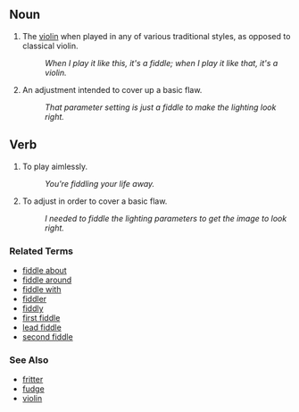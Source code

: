 

==Noun==
# The [[violin]] when played in any of various traditional styles, as opposed to classical violin.
#: ''When I play it like this, it's a fiddle; when I play it like that, it's a violin.''
# An adjustment intended to cover up a basic flaw.
#: ''That parameter setting is just a fiddle to make the lighting look right.''

==Verb==
# To play aimlessly.
#: ''You're fiddling your life away.''
# To adjust in order to cover a basic flaw.
#: ''I needed to fiddle the lighting parameters to get the image to look right.''

===Related Terms===
*[[fiddle about]]
*[[fiddle around]]
*[[fiddle with]]
*[[fiddler]]
*[[fiddly]]
*[[first fiddle]]
*[[lead fiddle]]
*[[second fiddle]]

===See Also===
*[[fritter]]
*[[fudge]]
*[[violin]]
